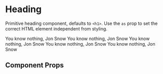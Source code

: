 
<Meta title="Components/Heading" component={Heading} />

# Heading

Primitive heading component, defaults to `<h1>`. Use the `as` prop to set the correct HTML element independent from styling.

<Preview withToolbar>
  <Story name="heading">
    <Box>
      <Heading variant="heading-1">You know nothing, Jon Snow</Heading>
      <Heading variant="heading-2">You know nothing, Jon Snow</Heading>
      <Heading variant="heading-3">You know nothing, Jon Snow</Heading>
      <Heading variant="heading-4">You know nothing, Jon Snow</Heading>
      <Heading variant="heading-5">You know nothing, Jon Snow</Heading>
    </Box>
  </Story>
</Preview>

## Component Props

<Props of={Heading} />
